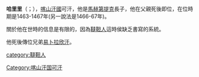 '''哈里里'''（{{lang-tt|Xälil}}；{{bd|？||1467年}}），[[喀山汗國|喀山汗國]]可汗，他是[[馬赫第提克|馬赫第提克]]長子，他在父親死後即位，在位時期是1463-1467年(另一說法是1466-67年)。

關於他在世時的信息是有限的，因為[[韃靼人|韃靼人]]這時侯缺乏書寫的系統。

他死後傳位兄弟[[喀山的易卜拉欣汗|易卜拉欣汗]]。

{{S-start}}
{{s-bef|before=[[馬赫第提克|馬赫第提克]]}}
{{s-ttl|title=[[喀山汗國|喀山汗國]]君主|years=1466年–1467年}}
{{s-aft|after=[[易卜拉欣汗|易卜拉欣汗]]}}
{{s-end}}


{{DEFAULTSORT: Xalil}}
[[category:韃靼人|category:韃靼人]]
[[Category:喀山汗国可汗|Category:喀山汗国可汗]]